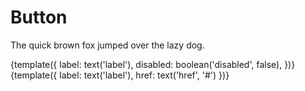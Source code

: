 
<Meta
  title="Demo/Button"
  decorators={[withKnobs]}/>

# Button

The quick brown fox jumped over the lazy dog.

<Preview>
  <Story name="Button Element">
    {template({
      label: text('label'),
      disabled: boolean('disabled', false),
    })}
  </Story>
</Preview>

<Preview height="100">
  <Story name="Link Element">
    {template({
      label: text('label'),
      href: text('href', '#')
    })}
  </Story>
</Preview>
